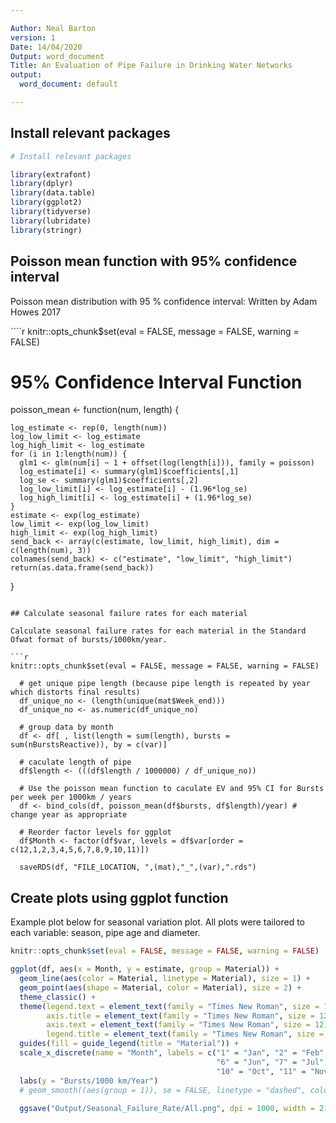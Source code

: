 ---

Author: Neal Barton
version: 1
Date: 14/04/2020
Output: word_document
Title: An Evaluation of Pipe Failure in Drinking Water Networks
output:
  word_document: default

---

## Install relevant packages

```{r Import Packages, eval=FALSE, include=TRUE}

# Install relevant packages

library(extrafont)
library(dplyr)
library(data.table)
library(ggplot2)
library(tidyverse)
library(lubridate)
library(stringr)

```

## Poisson mean function with 95% confidence interval 

Poisson mean distribution with 95 % confidence interval: Written by Adam Howes 2017

````{r Poisson mean, eval=FALSE, include=TRUE}

knitr::opts_chunk$set(eval = FALSE, message = FALSE, warning = FALSE)

# 95% Confidence Interval Function 
  poisson_mean <- function(num, length) {
    
    log_estimate <- rep(0, length(num))
    log_low_limit <- log_estimate
    log_high_limit <- log_estimate
    for (i in 1:length(num)) {
      glm1 <- glm(num[i] ~ 1 + offset(log(length[i])), family = poisson)
      log_estimate[i] <- summary(glm1)$coefficients[,1]
      log_se <- summary(glm1)$coefficients[,2]
      log_low_limit[i] <- log_estimate[i] - (1.96*log_se)
      log_high_limit[i] <- log_estimate[i] + (1.96*log_se)
    }
    estimate <- exp(log_estimate)
    low_limit <- exp(log_low_limit)
    high_limit <- exp(log_high_limit)
    send_back <- array(c(estimate, low_limit, high_limit), dim = c(length(num), 3))
    colnames(send_back) <- c("estimate", "low_limit", "high_limit")
    return(as.data.frame(send_back))
  }


```

## Calculate seasonal failure rates for each material

Calculate seasonal failure rates for each material in the Standard Ofwat format of bursts/1000km/year.

```{r seasonal failure rate, eval=FALSE, include=TRUE}

knitr::opts_chunk$set(eval = FALSE, message = FALSE, warning = FALSE)

  # get unique pipe length (because pipe length is repeated by year which distorts final results)
  df_unique_no <- (length(unique(mat$Week_end)))
  df_unique_no <- as.numeric(df_unique_no)
  
  # group data by month
  df <- df[ , list(length = sum(length), bursts = sum(nBurstsReactive)), by = c(var)]
  
  # caculate length of pipe
  df$length <- (((df$length / 1000000) / df_unique_no))
  
  # Use the poisson mean function to caculate EV and 95% CI for Bursts per week per 1000km / years
  df <- bind_cols(df, poisson_mean(df$bursts, df$length)/year) # change year as appropriate
  
  # Reorder factor levels for ggplot
  df$Month <- factor(df$var, levels = df$var[order = c(12,1,2,3,4,5,6,7,8,9,10,11)])
  
  saveRDS(df, "FILE_LOCATION, ",(mat),"_",(var),".rds")

```

## Create plots using ggplot function

Example plot below for seasonal variation plot. All plots were tailored to each variable: season, pipe age and diameter. 

```{r plots, eval=FALSE, include=TRUE}

knitr::opts_chunk$set(eval = FALSE, message = FALSE, warning = FALSE)

ggplot(df, aes(x = Month, y = estimate, group = Material)) +
  geom_line(aes(color = Material, linetype = Material), size = 1) +
  geom_point(aes(shape = Material, color = Material), size = 2) +
  theme_classic() +
  theme(legend.text = element_text(family = "Times New Roman", size = 12),
        axis.title = element_text(family = "Times New Roman", size = 12),
        axis.text = element_text(family = "Times New Roman", size = 12),
        legend.title = element_text(family = "Times New Roman", size = 12)) +
  guides(fill = guide_legend(title = "Material")) +
  scale_x_discrete(name = "Month", labels = c("1" = "Jan", "2" = "Feb", "3" = "Mar", "4" = "Apr", "5" = "May", 
                                              "6" = "Jun", "7" = "Jul", "8" = "Aug", "9" = "Sep", 
                                              "10" = "Oct", "11" = "Nov", "12" = "Dec")) +
  labs(y = "Bursts/1000 km/Year")
  # geom_smooth((aes(group = 1)), se = FALSE, linetype = "dashed", color = "red", size = 0.5)
  
  ggsave("Output/Seasonal_Failure_Rate/All.png", dpi = 1000, width = 210, height = 148, units = 'mm')

```

